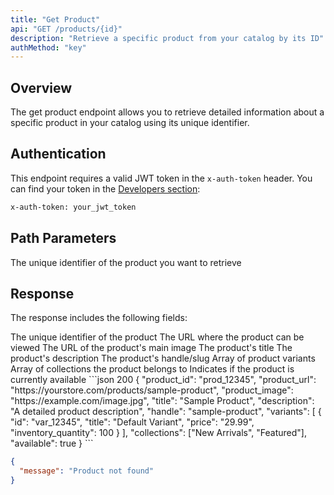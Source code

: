 ```yaml
---
title: "Get Product"
api: "GET /products/{id}"
description: "Retrieve a specific product from your catalog by its ID"
authMethod: "key"
---
```


## Overview

The get product endpoint allows you to retrieve detailed information about a specific product in your catalog using its unique identifier.

## Authentication

This endpoint requires a valid JWT token in the `x-auth-token` header. You can find your token in the [Developers section](https://ai.textyess.com/developers):

```bash
x-auth-token: your_jwt_token
```

## Path Parameters

<ParamField path="id" type="string" required>
  The unique identifier of the product you want to retrieve
</ParamField>

## Response

The response includes the following fields:

<ResponseField name="product_id" type="string">
  The unique identifier of the product
</ResponseField>

<ResponseField name="product_url" type="string">
  The URL where the product can be viewed
</ResponseField>

<ResponseField name="product_image" type="string">
  The URL of the product's main image
</ResponseField>

<ResponseField name="title" type="string">
  The product's title
</ResponseField>

<ResponseField name="description" type="string">
  The product's description
</ResponseField>

<ResponseField name="handle" type="string">
  The product's handle/slug
</ResponseField>

<ResponseField name="variants" type="array">
  Array of product variants
</ResponseField>

<ResponseField name="collections" type="array">
  Array of collections the product belongs to
</ResponseField>

<ResponseField name="available" type="boolean">
  Indicates if the product is currently available
</ResponseField>

<ResponseExample>
```json 200
{
  "product_id": "prod_12345",
  "product_url": "https://yourstore.com/products/sample-product",
  "product_image": "https://example.com/image.jpg",
  "title": "Sample Product",
  "description": "A detailed product description",
  "handle": "sample-product",
  "variants": [
    {
      "id": "var_12345",
      "title": "Default Variant",
      "price": "29.99",
      "inventory_quantity": 100
    }
  ],
  "collections": ["New Arrivals", "Featured"],
  "available": true
}
```

```json 404
{
  "message": "Product not found"
}
```
</ResponseExample>
